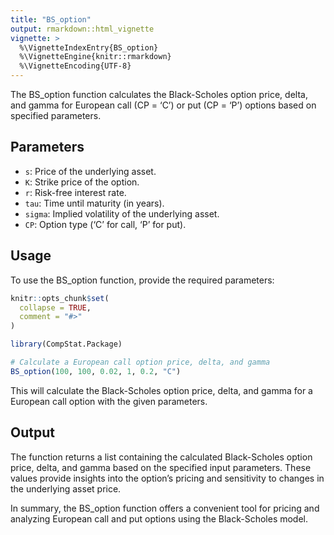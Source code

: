 ```yaml
---
title: "BS_option"
output: rmarkdown::html_vignette
vignette: >
  %\VignetteIndexEntry{BS_option}
  %\VignetteEngine{knitr::rmarkdown}
  %\VignetteEncoding{UTF-8}
---
```

The BS_option function calculates the Black-Scholes option price, delta, and gamma for European call (CP = 'C') or put (CP = 'P') options based on specified parameters.

## Parameters

- `s`: Price of the underlying asset.
- `K`: Strike price of the option.
- `r`: Risk-free interest rate.
- `tau`: Time until maturity (in years).
- `sigma`: Implied volatility of the underlying asset.
- `CP`: Option type ('C' for call, 'P' for put).

## Usage
To use the BS_option function, provide the required parameters:
```r
knitr::opts_chunk$set(
  collapse = TRUE,
  comment = "#>"
)
```

```r
library(CompStat.Package)
```

```r
# Calculate a European call option price, delta, and gamma
BS_option(100, 100, 0.02, 1, 0.2, "C")
```

This will calculate the Black-Scholes option price, delta, and gamma for a European call option with the given parameters.

## Output
The function returns a list containing the calculated Black-Scholes option price, delta, and gamma based on the specified input parameters. These values provide insights into the option's pricing and sensitivity to changes in the underlying asset price.

In summary, the BS_option function offers a convenient tool for pricing and analyzing European call and put options using the Black-Scholes model.
